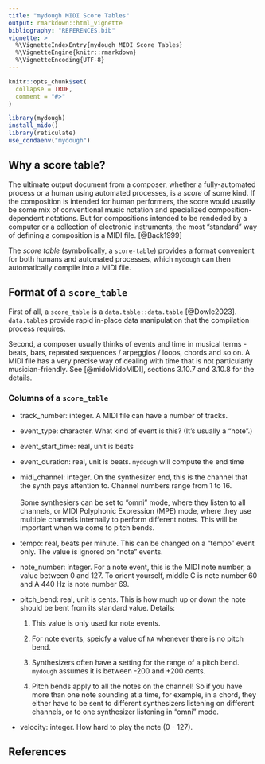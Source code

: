 ```yaml
---
title: "mydough MIDI Score Tables"
output: rmarkdown::html_vignette
bibliography: "REFERENCES.bib"
vignette: >
  %\VignetteIndexEntry{mydough MIDI Score Tables}
  %\VignetteEngine{knitr::rmarkdown}
  %\VignetteEncoding{UTF-8}
---
```


```r
knitr::opts_chunk$set(
  collapse = TRUE,
  comment = "#>"
)
```

```r
library(mydough)
install_mido()
library(reticulate)
use_condaenv("mydough")

```

## Why a score table?

The ultimate output document from a composer, whether a fully-automated
process or a human using automated processes, is a *score* of some kind.
If the composition is intended for human performers, the score would
usually be some mix of conventional music notation and specialized
composition-dependent notations. But for compositions intended to be
rendeded by a computer or a collection of electronic instruments, the
most "standard" way of defining a composition is a MIDI file.
[@Back1999]

The *score table* (symbolically, a `score-table`) provides a format
convenient for both humans and automated processes, which `mydough` can
then automatically compile into a MIDI file.

## Format of a `score_table`

First of all, a `score_table` is a `data.table::data.table`
[@Dowle2023]. `data.table`s provide rapid in-place data manipulation
that the compilation process requires.

Second, a composer usually thinks of events and time in musical terms -
beats, bars, repeated sequences / arpeggios / loops, chords and so on. A
MIDI file has a very precise way of dealing with time that is not
particularly musician-friendly. See [@midoMidoMIDI], sections 3.10.7 and
3.10.8 for the details.

### Columns of a `score_table`

-   track_number: integer. A MIDI file can have a number of tracks.

-   event_type: character. What kind of event is this? (It's usually a
    "note".)

-   event_start_time: real, unit is beats

-   event_duration: real, unit is beats. `mydough` will compute the end
    time

-   midi_channel: integer. On the synthesizer end, this is the channel
    that the synth pays attention to. Channel numbers range from 1 to
    16.\
    \
    Some synthesiers can be set to "omni" mode, where they listen to all
    channels, or MIDI Polyphonic Expression (MPE) mode, where they use
    multiple channels internally to perform different notes. This will
    be important when we come to pitch bends.

-   tempo: real, beats per minute. This can be changed on a "tempo"
    event only. The value is ignored on "note" events.

-   note_number: integer. For a note event, this is the MIDI note
    number, a value between 0 and 127. To orient yourself, middle C is
    note number 60 and A 440 Hz is note number 69.

-   pitch_bend: real, unit is cents. This is how much up or down the
    note should be bent from its standard value. Details:

    1.  This value is only used for note events.

    2.  For note events, speicfy a value of `NA` whenever there is no
        pitch bend.

    3.  Synthesizers often have a setting for the range of a pitch bend.
        `mydough` assumes it is between -200 and +200 cents.

    4.  Pitch bends apply to all the notes on the channel! So if you
        have more than one note sounding at a time, for example, in a
        chord, they either have to be sent to different synthesizers
        listening on different channels, or to one synthesizer listening
        in "omni" mode.

-   velocity: integer. How hard to play the note (0 - 127).

## References
